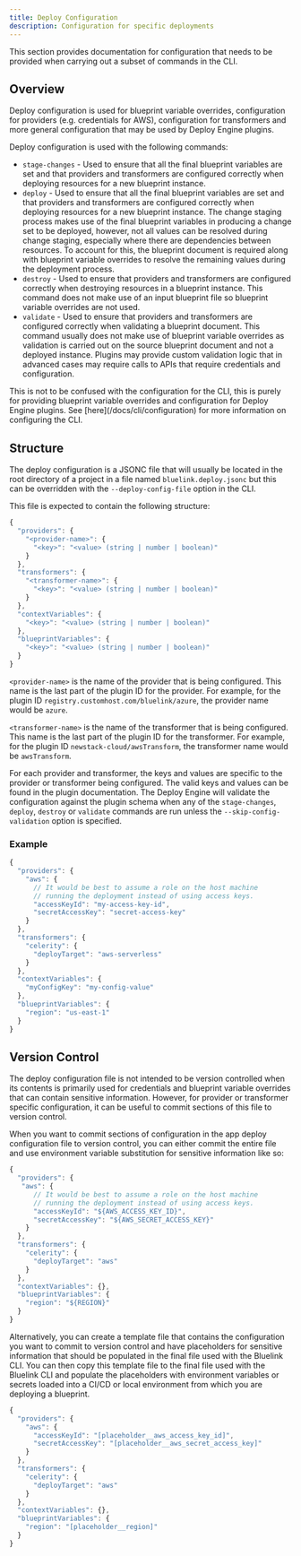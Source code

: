 ```yaml
---
title: Deploy Configuration
description: Configuration for specific deployments
---
```


This section provides documentation for configuration that needs to be provided when carrying out a subset of commands in the CLI.

## Overview

Deploy configuration is used for blueprint variable overrides, configuration for providers (e.g. credentials for AWS), configuration for transformers and more general configuration that may be used by Deploy Engine plugins.

Deploy configuration is used with the following commands:

- `stage-changes` - Used to ensure that all the final blueprint variables are set and that providers and transformers are configured correctly when deploying resources for a new blueprint instance.
- `deploy` - Used to ensure that all the final blueprint variables are set and that providers and transformers are configured correctly when deploying resources for a new blueprint instance. The change staging process makes use of the final blueprint variables in producing a change set to be deployed, however, not all values can be resolved during change staging, especially where there are dependencies between resources. To account for this, the blueprint document is required along with blueprint variable overrides to resolve the remaining values during the deployment process.
- `destroy` - Used to ensure that providers and transformers are configured correctly when destroying resources in a blueprint instance. This command does not make use of an input blueprint file so blueprint variable overrides are not used.
- `validate` - Used to ensure that providers and transformers are configured correctly when validating a blueprint document. This command usually does not make use of blueprint variable overrides as validation is carried out on the source blueprint document and not a deployed instance. Plugins may provide custom validation logic that in advanced cases may require calls to APIs that require credentials and configuration.

<Callout title="Warning" type="warning">
This is not to be confused with the configuration for the CLI, this is purely for providing blueprint variable overrides and configuration for Deploy Engine plugins.
See [here](/docs/cli/configuration) for more information on configuring the CLI.
</Callout>

## Structure

The deploy configuration is a JSONC file that will usually be located in the root directory of a project in a file named `bluelink.deploy.jsonc` but this can be overridden with the `--deploy-config-file` option in the CLI.

This file is expected to contain the following structure:

```javascript
{
  "providers": {
    "<provider-name>": {
      "<key>": "<value> (string | number | boolean)"
    }
  },
  "transformers": {
    "<transformer-name>": {
      "<key>": "<value> (string | number | boolean)"
    }
  },
  "contextVariables": {
    "<key>": "<value> (string | number | boolean)"
  },
  "blueprintVariables": {
    "<key>": "<value> (string | number | boolean)"
  }
}
```

`<provider-name>` is the name of the provider that is being configured. This name is the last part of the plugin ID for the provider. For example, for the plugin ID `registry.customhost.com/bluelink/azure`, the provider name would be `azure`.

`<transformer-name>` is the name of the transformer that is being configured. This name is the last part of the plugin ID for the transformer. For example, for the plugin ID `newstack-cloud/awsTransform`, the transformer name would be `awsTransform`.

For each provider and transformer, the keys and values are specific to the provider or transformer being configured. The valid keys and values can be found in the plugin documentation. The Deploy Engine will validate the configuration against the plugin schema when any of the `stage-changes`, `deploy`, `destroy` or `validate` commands are run unless the `--skip-config-validation` option is specified.

### Example

```javascript
{
  "providers": {
    "aws": {
      // It would be best to assume a role on the host machine
      // running the deployment instead of using access keys.
      "accessKeyId": "my-access-key-id",
      "secretAccessKey": "secret-access-key"
    }
  },
  "transformers": {
    "celerity": {
      "deployTarget": "aws-serverless"
    }
  },
  "contextVariables": {
    "myConfigKey": "my-config-value"
  },
  "blueprintVariables": {
    "region": "us-east-1"
  }
}
```

## Version Control

The deploy configuration file is not intended to be version controlled when its contents is primarily used for credentials and blueprint variable overrides that can contain sensitive information. However, for provider or transformer specific configuration, it can be useful to commit sections of this file to version control.

When you want to commit sections of configuration in the app deploy configuration file to version control, you can either commit the entire file and use environment variable substitution for sensitive information like so:

```javascript title="bluelink.deploy.jsonc"
{
  "providers": {
   "aws": {
      // It would be best to assume a role on the host machine
      // running the deployment instead of using access keys.
      "accessKeyId": "${AWS_ACCESS_KEY_ID}",
      "secretAccessKey": "${AWS_SECRET_ACCESS_KEY}"
    }
  },
  "transformers": {
    "celerity": {
      "deployTarget": "aws"
    }
  },
  "contextVariables": {},
  "blueprintVariables": {
    "region": "${REGION}"
  }
}
```

Alternatively, you can create a template file that contains the configuration you want to commit to version control and have placeholders for sensitive information that should be populated in the final file used with the Bluelink CLI.
You can then copy this template file to the final file used with the Bluelink CLI and populate the placeholders with environment variables or secrets loaded into a CI/CD or local environment from which you are deploying a blueprint.

```javascript title="bluelink.deploy.template.jsonc"
{
  "providers": {
    "aws": {
      "accessKeyId": "[placeholder__aws_access_key_id]",
      "secretAccessKey": "[placeholder__aws_secret_access_key]"
    }
  },
  "transformers": {
    "celerity": {
      "deployTarget": "aws"
    }
  },
  "contextVariables": {},
  "blueprintVariables": {
    "region": "[placeholder__region]"
  }
}
```
